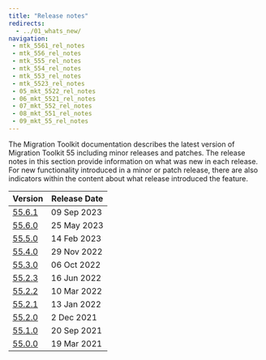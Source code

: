 ```yaml
---
title: "Release notes"
redirects:
  - ../01_whats_new/
navigation:
 - mtk_5561_rel_notes
 - mtk_556_rel_notes
 - mtk_555_rel_notes
 - mtk_554_rel_notes
 - mtk_553_rel_notes
 - mtk_5523_rel_notes
 - 05_mkt_5522_rel_notes
 - 06_mkt_5521_rel_notes
 - 07_mkt_552_rel_notes
 - 08_mkt_551_rel_notes
 - 09_mkt_55_rel_notes
---
```


The Migration Toolkit documentation describes the latest version of Migration Toolkit 55 including minor releases and patches. The release notes in this section provide information on what was new in each release. For new functionality introduced in a minor or patch release, there are also indicators within the content about what release introduced the feature.

| Version | Release Date | 
| ------- | ------------ | 
| [55.6.1](mtk_5561_rel_notes) | 09 Sep 2023  |
| [55.6.0](mtk_556_rel_notes) | 25 May 2023  |
| [55.5.0](mtk_555_rel_notes) | 14 Feb 2023  |
| [55.4.0](mtk_554_rel_notes) | 29 Nov 2022  |
| [55.3.0](mtk_553_rel_notes) | 06 Oct 2022  |
| [55.2.3](mtk_5523_rel_notes) | 16 Jun 2022  |
| [55.2.2](05_mkt_5522_rel_notes) | 10 Mar 2022  |
| [55.2.1](06_mkt_5521_rel_notes) | 13 Jan 2022  |
| [55.2.0](07_mkt_552_rel_notes) | 2 Dec 2021  |
| [55.1.0](08_mkt_551_rel_notes) | 20 Sep 2021  |
| [55.0.0](09_mkt_55_rel_notes) | 19 Mar 2021 |

